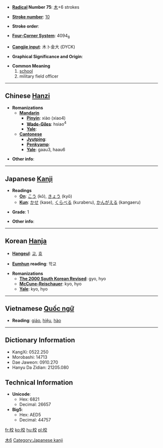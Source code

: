 * '''[[Wiktionary:Chinese radical index| Radical]] Number 75''': [[Wiktionary:Chinese radical index 木|木]]+6 strokes

* '''[[Wiktionary:Chinese total strokes index|Stroke number]]''': [[Wiktionary:Chinese total strokes index 10|10]]

* '''Stroke order''': 

* '''[[Wiktionary:Chinese four corner index|Four-Corner System]]''': 4094<sub>8</sub>

* '''[[Wiktionary:Chinese Cangjie index|Cangjie input]]''': 木卜金大 (DYCK)

* '''Graphical Significance and Origin''': 

* '''Common Meaning'''
*#[[school]]
*# military field officer

----

== Chinese [[Hanzi]] ==

* '''Romanizations'''
** '''[[Mandarin]]'''
*** '''[[Pinyin]]''': xiào (xiao4)
*** '''[[Wade-Giles]]''': hsiao<sup>4</sup>
*** '''[[Yale]]''': 
** '''[[Cantonese]]'''
*** '''[[Jyutping]]''':
*** '''[[Penkyamp]]''': 
*** '''[[Yale]]''': gaau3, haau6

* '''Other info''': 

----

== Japanese [[Kanji]] ==

* '''Readings'''
** '''[[On]]''': [[こう]] (kō), [[きょう]] (kyō)
** '''[[Kun]]''': [[かせ]] (kase), [[くらべる]] (kuraberu), [[かんがえる]] (kangaeru)

* '''Grade''': 1 [[Category:Grade 1 kanji|木6]]

* '''Other info''':  

----

== Korean [[Hanja]] ==

* '''[[Hangeul]]''': [[교]], [[효]]

* '''[[Eumhun]] reading''': 학교

* '''Romanizations'''
** '''[[The 2000 South Korean Revised Romanization|The 2000 South Korean Revised]]''': gyo, hyo
** '''[[McCune-Reischauer]]''': kyo, hyo
** '''[[Yale]]''': kyo, hyo


----

== Vietnamese [[Quốc ngữ]] ==

* '''Reading''': [[giáo]], [[hiệu]], [[hào]]

----

== Dictionary Information ==

* KangXi: 0522.250
* Morobashi: 14713
* Dae Jaweon: 0910.270
* Hanyu Da Zidian: 21205.080

== Technical Information ==

* '''Unicode''':
** Hex: 6821
** Decimal: 26657
* '''Big5''':
** Hex: AED5
** Decimal: 44757

[[Category:Japanese kanji]]

[[fr:校]]
[[ko:校]]
[[hu:校]]
[[pl:校]]